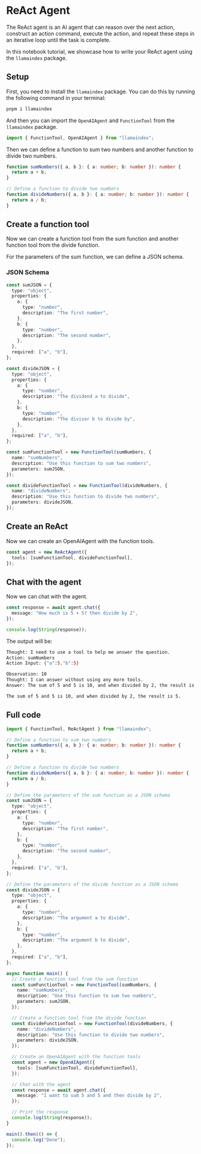 # ReAct Agent

The ReAct agent is an AI agent that can reason over the next action, construct an action command, execute the action, and repeat these steps in an iterative loop until the task is complete.

In this notebook tutorial, we showcase how to write your ReAct agent using the `llamaindex` package.

## Setup

First, you need to install the `llamaindex` package. You can do this by running the following command in your terminal:

```bash
pnpm i llamaindex
```

And then you can import the `OpenAIAgent` and `FunctionTool` from the `llamaindex` package.

```ts
import { FunctionTool, OpenAIAgent } from "llamaindex";
```

Then we can define a function to sum two numbers and another function to divide two numbers.

```ts
function sumNumbers({ a, b }: { a: number; b: number }): number {
  return a + b;
}

// Define a function to divide two numbers
function divideNumbers({ a, b }: { a: number; b: number }): number {
  return a / b;
}
```

## Create a function tool

Now we can create a function tool from the sum function and another function tool from the divide function.

For the parameters of the sum function, we can define a JSON schema.

### JSON Schema

```ts
const sumJSON = {
  type: "object",
  properties: {
    a: {
      type: "number",
      description: "The first number",
    },
    b: {
      type: "number",
      description: "The second number",
    },
  },
  required: ["a", "b"],
};

const divideJSON = {
  type: "object",
  properties: {
    a: {
      type: "number",
      description: "The dividend a to divide",
    },
    b: {
      type: "number",
      description: "The divisor b to divide by",
    },
  },
  required: ["a", "b"],
};

const sumFunctionTool = new FunctionTool(sumNumbers, {
  name: "sumNumbers",
  description: "Use this function to sum two numbers",
  parameters: sumJSON,
});

const divideFunctionTool = new FunctionTool(divideNumbers, {
  name: "divideNumbers",
  description: "Use this function to divide two numbers",
  parameters: divideJSON,
});
```

## Create an ReAct

Now we can create an OpenAIAgent with the function tools.

```ts
const agent = new ReActAgent({
  tools: [sumFunctionTool, divideFunctionTool],
});
```

## Chat with the agent

Now we can chat with the agent.

```ts
const response = await agent.chat({
  message: "How much is 5 + 5? then divide by 2",
});

console.log(String(response));
```

The output will be:

```bash
Thought: I need to use a tool to help me answer the question.
Action: sumNumbers
Action Input: {"a":5,"b":5}

Observation: 10
Thought: I can answer without using any more tools.
Answer: The sum of 5 and 5 is 10, and when divided by 2, the result is 5.

The sum of 5 and 5 is 10, and when divided by 2, the result is 5.
```

## Full code

```ts
import { FunctionTool, ReActAgent } from "llamaindex";

// Define a function to sum two numbers
function sumNumbers({ a, b }: { a: number; b: number }): number {
  return a + b;
}

// Define a function to divide two numbers
function divideNumbers({ a, b }: { a: number; b: number }): number {
  return a / b;
}

// Define the parameters of the sum function as a JSON schema
const sumJSON = {
  type: "object",
  properties: {
    a: {
      type: "number",
      description: "The first number",
    },
    b: {
      type: "number",
      description: "The second number",
    },
  },
  required: ["a", "b"],
};

// Define the parameters of the divide function as a JSON schema
const divideJSON = {
  type: "object",
  properties: {
    a: {
      type: "number",
      description: "The argument a to divide",
    },
    b: {
      type: "number",
      description: "The argument b to divide",
    },
  },
  required: ["a", "b"],
};

async function main() {
  // Create a function tool from the sum function
  const sumFunctionTool = new FunctionTool(sumNumbers, {
    name: "sumNumbers",
    description: "Use this function to sum two numbers",
    parameters: sumJSON,
  });

  // Create a function tool from the divide function
  const divideFunctionTool = new FunctionTool(divideNumbers, {
    name: "divideNumbers",
    description: "Use this function to divide two numbers",
    parameters: divideJSON,
  });

  // Create an OpenAIAgent with the function tools
  const agent = new OpenAIAgent({
    tools: [sumFunctionTool, divideFunctionTool],
  });

  // Chat with the agent
  const response = await agent.chat({
    message: "I want to sum 5 and 5 and then divide by 2",
  });

  // Print the response
  console.log(String(response));
}

main().then(() => {
  console.log("Done");
});
```
